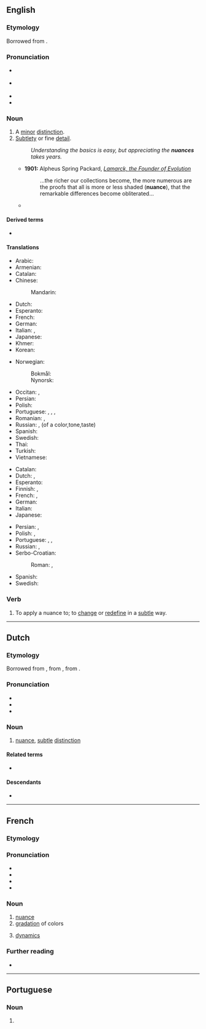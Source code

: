 {{also|Nuance|nuancé}}
==English==
{{was wotd|2007|February|1}}
{{wikipedia|dab=nuance}}

===Etymology===
Borrowed from {{bor|en|fr|nuance||nuance, shade, hue}}.

===Pronunciation===
* {{a|RP}} {{IPA|en|/ˈnjuː.ɑːns/}}
* {{a|GenAm}} {{IPA|en|/ˈnuː.ɑːns/}}
* {{audio|en|en-us-nuance.ogg|Audio (US)}}
* {{audio|en|en-au-nuance.ogg|Audio (AU)}}

===Noun===
{{en-noun|~}}

# A [[minor]] [[distinction]].
# [[subtle|Subtlety]] or fine [[detail]].
#: ''Understanding the basics is easy, but appreciating the '''nuances''' takes years.''
#* '''1901:''' Alpheus Spring Packard, ''[http://books.google.com/books?vid=OCLC01513448&id=ZkB59HbB7VYC&pg=PA263&lpg=PA263&dq=nuance+date:1850-1950&as_brr=1 Lamarck, the Founder of Evolution]''
#*: ...the richer our collections become, the more numerous are the proofs that all is more or less shaded ('''nuance'''), that the remarkable differences become obliterated...
#* {{RQ:LstWkTnt|3|5|Encryption|It’s a miracle Lindsey Graham has met the concept of '''nuance'''. And this is the man who once warned “the world is literally about to blow up.” So you’re not dealing with someone who likes to dabble with grey areas.}}

====Derived terms====
* {{l|en|nuanced}}

====Translations====
{{trans-top|minor distinction}}
* Arabic: {{t-needed|ar}}
* Armenian: {{t-needed|hy}}
* Catalan: {{t+|ca|matís|m}}
* Chinese:
*: Mandarin: {{t-needed|cmn}}
* Dutch: {{t+|nl|nuance|c}}
* Esperanto: {{t|eo|nuanco}}
* French: {{t+|fr|nuance|f}}
* German: {{t+|de|Nuance|f}}
* Italian: {{t+|it|sfumatura}}, {{t+|it|sottigliezza|f}}
* Japanese: {{t|ja|ニュアンス|tr=nyuansu}}
* Khmer: {{t-needed|km}}
* Korean: {{t-needed|ko}}
{{trans-mid}}
* Norwegian:
*: Bokmål: {{t|nb|nyanse|m}}
*: Nynorsk: {{t|nn|nyanse|m}}
* Occitan: {{t|oc|nuança|f}}, {{t|oc|matís|m}}
* Persian: {{t-needed|fa}}
* Polish: {{t+|pl|niuans|m}}
* Portuguese: {{t+|pt|nuance|f}}, {{t+|pt|nuança|f}}, {{t+|pt|sutileza|f}}, {{t+|pt|matiz|m}}
* Romanian: {{t+|ro|nuanță|f}}, {{t|ro|nuanțe|f-p}}
* Russian: {{t+|ru|нюа́нс|m}}, (of a color,tone,taste){{t+|ru|отте́нок|m}}
* Spanish: {{t+|es|matiz|m}}
* Swedish: {{t+|sv|nyans|c}}
* Thai: {{t-needed|th}}
* Turkish: {{t-needed|tr}}
* Vietnamese: {{t+|vi|sắc thái}}
{{trans-bottom}}

{{trans-top|subtlety or fine detail}}
* Catalan: {{t+|ca|matís|m}}
* Dutch: {{t+|nl|nuance|c}}, {{t+|nl|subtiliteit|f}}
* Esperanto: {{t|eo|nuanco}}
* Finnish: {{t+|fi|nyanssi}}, {{t|fi|vivahde}}
* French: {{t+|fr|nuance|f}}, {{t+|fr|subtilité|f}}
* German: {{t+|de|Nuance|f}}
* Italian: {{t+|it|sottigliezza}}
* Japanese: {{t|ja|ニュアンス|tr=nyuansu}}
{{trans-mid}}
* Persian: {{t+|fa|ظرافت|tr=zerâfat|sc=fa-Arab}}, {{t|fa|ریزه‌کاری|tr=rize-kâri|sc=fa-Arab}}
* Polish: {{t+|pl|niuans|m}}, {{t+|pl|subtelność|f}}
* Portuguese: {{t+|pt|nuance|f}}, {{t+|pt|nuança|f}}, {{t+|pt|subtil}}
* Russian: {{t+|ru|нюа́нс|m}}, {{t+|ru|то́нкость|f}}
* Serbo-Croatian:
*: Roman: {{t|sh|nuance|f}}, {{t+|sh|osjetljivost|f}}
* Spanish: {{t+|es|matiz|m}}
* Swedish: {{t+|sv|nyans|c}}
{{trans-bottom}}

===Verb===
{{en-verb|nuanc}}

# {{lb|en|transitive}} To apply a nuance to; to [[change]] or [[redefine]] in a [[subtle]] way.

----

==Dutch==

===Etymology===
Borrowed from {{bor|nl|fr|nuance}}, from {{der|nl|frm|nuance}}, from {{der|nl|la}}.

===Pronunciation===
* {{audio|nl|Nl-nuance.ogg|Audio}}
* {{IPA|nl|/nyˈɑ̃sə/|/nyˈɑnsə/}}
* {{hyphenation|nl|nu|an|ce}}

===Noun===
{{nl-noun|f|-s|pl2=-en|nuanceje|dim2=nuancetje}}

# [[nuance#English|nuance]], [[subtle]] [[distinction]]

====Related terms====
* {{l|nl|nuanceren}}

====Descendants====
* {{desc|af|nuanse}}

----

==French==

===Etymology===
{{suffix|fr|nuer|ance}}

===Pronunciation===
* {{fr-IPA}}
* {{audio|fr|Fr-nuance.ogg|Audio (France)}}
* {{homophones|fr|nuances}}
* {{rhymes|fr|ɑ̃s}}

===Noun===
{{fr-noun|f}}

# [[#Noun|nuance]]
# [[gradation]] of colors
# {{lb|fr|music}} [[dynamics]]

===Further reading===
* {{R:TLFi}}

----

==Portuguese==

===Noun===
{{pt-noun|f}}

# {{alternative form of|pt|nuança}}